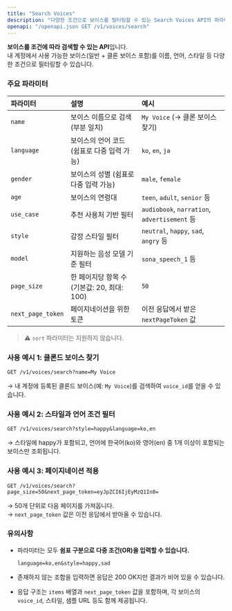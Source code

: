 ```yaml
---
title: "Search Voices"
description: "다양한 조건으로 보이스를 필터링할 수 있는 Search Voices API의 파라미터 사용법과 검색 예시를 설명합니다."
openapi: "/openapi.json GET /v1/voices/search"
---
```


**보이스를 조건에 따라 검색할 수 있는 API**입니다.\
내 계정에서 사용 가능한 보이스(일반 \+ 클론 보이스 포함)를 이름, 언어, 스타일 등 다양한 조건으로 필터링할 수 있습니다.

### 주요 파라미터

| 파라미터              | 설명                             | 예시                                          |
| :---------------- | :----------------------------- | :------------------------------------------ |
| `name`            | 보이스 이름으로 검색 (부분 일치)            | `My Voice` (→ 클론 보이스 찾기)                    |
| `language`        | 보이스의 언어 코드 (쉼표로 다중 입력 가능)      | `ko`, `en`, `ja`                            |
| `gender`          | 보이스의 성별 (쉼표로 다중 입력 가능)         | `male`, `female`                            |
| `age`             | 보이스의 연령대                       | `teen`, `adult`, `senior` 등                 |
| `use_case`        | 추천 사용처 기반 필터                   | `audiobook`, `narration`, `advertisement` 등 |
| `style`           | 감정 스타일 필터                      | `neutral`, `happy`, `sad`, `angry` 등        |
| `model`           | 지원하는 음성 모델 기준 필터               | `sona_speech_1` 등                           |
| `page_size`       | 한 페이지당 항목 수 (기본값: 20, 최대: 100) | `50`                                        |
| `next_page_token` | 페이지네이션을 위한 토큰                  | 이전 응답에서 받은 `nextPageToken` 값                |

> ⚠️ `sort` 파라미터는 지원하지 않습니다.

### 사용 예시 1: 클론드 보이스 찾기

```http
GET /v1/voices/search?name=My Voice
```

→ 내 계정에 등록된 클론드 보이스(예: `My Voice`)를 검색하여 `voice_id`를 얻을 수 있습니다.

### 사용 예시 2: 스타일과 언어 조건 필터

```http
GET /v1/voices/search?style=happy&language=ko,en
```

→ 스타일에 happy가 포함되고, 언어에 한국어(ko)와 영어(en) 중 1개 이상이 포함되는 보이스만 조회됩니다.

### 사용 예시 3: 페이지네이션 적용

```http
GET /v1/voices/search?page_size=50&next_page_token=eyJpZCI6IjEyMzQ1In0=
```

→ 50개 단위로 다음 페이지를 가져옵니다.\
→ `next_page_token` 값은 이전 응답에서 받아올 수 있습니다.

### 유의사항

- 파라미터는 모두 **쉼표 구분으로 다중 조건(OR)을 입력할 수 있습니다.**

  ```http
  language=ko,en&style=happy,sad
  ```
- 존재하지 않는 조합을 입력하면 응답은 200 OK지만 결과가 비어 있을 수 있습니다.
- 응답 구조는 `items` 배열과 `next_page_token` 값을 포함하며, 각 보이스의 `voice_id`, 스타일, 샘플 URL 등도 함께 제공됩니다.
